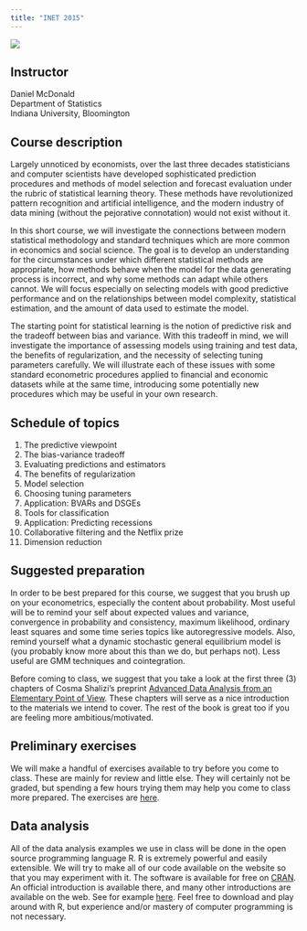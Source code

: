 ```yaml
---
title: "INET 2015"
---
```


![](/assets/img/inetlogo2015.png)



## Instructor

Daniel McDonald  
Department of Statistics  
Indiana University, Bloomington  



## Course description


Largely unnoticed by economists, over the last three decades
statisticians and computer scientists have developed sophisticated
prediction procedures and methods of model selection and forecast
evaluation under the rubric of statistical learning theory. These
methods have revolutionized pattern recognition and artificial
intelligence, and the modern industry of data mining (without the
pejorative connotation) would not exist without it.

In this short course, we will investigate the connections between
modern statistical methodology and standard techniques which are more
common in economics and social science. The goal is to develop an
understanding for the circumstances under which different statistical
methods are appropriate, how methods behave when the model for the
data generating process is incorrect, and why some methods can adapt
while others cannot. We will focus especially on selecting models with
good predictive performance and on the relationships between model
complexity, statistical estimation, and the amount of data used to
estimate the model.

The starting point for statistical learning is the notion of
predictive risk and the tradeoff between bias and variance. With this
tradeoff in mind, we will investigate the importance of assessing
models using training and test data, the benefits of regularization,
and the necessity of selecting tuning parameters carefully. We will
illustrate each of these issues with some standard econometric
procedures applied to financial and economic datasets while at the
same time, introducing some potentially new procedures which may be
useful in your own research.


## Schedule of topics


1. The predictive viewpoint
2. The bias-variance tradeoff
3. Evaluating predictions and estimators
4. The benefits of regularization
4. Model selection
5. Choosing tuning parameters
6. Application: BVARs and DSGEs
7. Tools for classification
9. Application: Predicting recessions
9. Collaborative filtering and the Netflix prize
1. Dimension reduction


## Suggested preparation

In order to be best prepared for this course, we suggest that you
brush up on your econometrics, especially the content about
probability. Most useful will be to remind your self about expected
values and variance, convergence in probability and consistency,
maximum likelihood, ordinary least squares and some time series topics
like autoregressive models. Also, remind yourself what a dynamic
stochastic general equilibrium model is (you probably know more about
this than we do, but perhaps not). Less useful are GMM techniques and
cointegration.

Before coming to class, we suggest that you take a look at the first
three (3) chapters of Cosma Shalizi's preprint 
[Advanced Data Analysis from an Elementary Point of View](http://www.stat.cmu.edu/~cshalizi/ADAfaEPoV/).
These chapters will serve as a nice introduction to the materials we intend to
cover. The rest of the book is great too if you are feeling more
ambitious/motivated.


## Preliminary exercises

We will make a handful of exercises available to try before you come
to class. These are mainly for review and little else. They will
certainly not be graded, but spending a few hours trying them may help
you come to class more prepared. The exercises are [here](/assets/teaching/inet2013/prelimQuestions.pdf).

## Data analysis

All of the data analysis examples we use in class will be done in the
open source programming language R. R is extremely
powerful and easily extensible. We will try to make all of our code
available on the website so that you may experiment with it. The
software is available for free on [CRAN](http://cran.r-project.org/). An
official introduction is available there, and many other introductions
are available on the web. See for example [here](/code-links.html). Feel free to download and play around with
R, but experience and/or mastery of computer programming is not
necessary.

